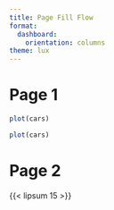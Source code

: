 ```yaml
---
title: Page Fill Flow
format: 
  dashboard:
    orientation: columns
theme: lux
---
```


# Page 1

```r
plot(cars)
```

```r
plot(cars)
```

# Page 2 {scrolling=true}

{{< lipsum 15 >}}





